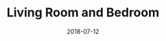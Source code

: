 ---
cover: "./bigWindowAfter.jpg"
date: "2018-07-12"
title: "Living Room and Bedroom"
areas:
  - Interior Painting
---